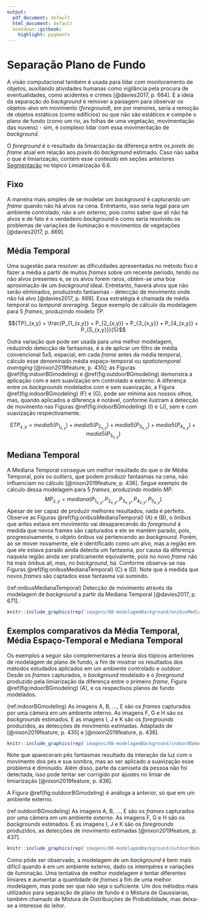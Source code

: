 ```yaml
---
output:
  pdf_document: default
  html_document: default
  bookdown::gitbook:
    highlight: pygments
---
```

<!-- nixon2019feature -->
<!-- davies2017 -->
# Separação Plano de Fundo
A visão computacional também é usada para lidar com monitoramento de objetos, auxiliando atividades humanas como vigilância pela procura de eventualidades, como acidentes e crimes [@davies2017, p. 664]. E a ideia da separação do *background* é remover a paisagem para observar os objetos-alvo em movimento (*foreground*), em por menores, seria a remoção de objetos estáticos (como edifícios) ou que não são estáticos e compõe o plano de fundo (como um rio, as folhas de uma vegetação, movimentação das nuvens) - sim, é complexo lidar com essa movimentação de *background.* 

O *foreground* é o resultado da limiarização da diferença entre os *pixels* do *frame* atual em relação aos *pixels* do *background* estimado. Caso não saiba o que é limiarização, contém esse conteúdo em seções anteriores [Segmentação](#segmentação) no tópico Limiarização 6.6.

## Fixo
A maneira mais simples de se modelar um *background* é capturando um *frame* quando não há alvos na cena. Entretanto, isso seria legal para um ambiente controlado, não a um externo, pois como saber que ali não há alvos e de fato é o verdadeiro *background* e como seria resolvido os problemas de variações de iluminação e movimentos de vegetações [@davies2017, p. 669]. 

## Média Temporal
Uma sugestão para resolver as dificuldades apresentadas no método fixo é fazer a média a partir de muitos *frames* sobre um recente período, tendo ou não alvos presentes e, se os alvos forem raros, obtém-se uma boa aproximação de um *background* ideal. Entretanto, haverá alvos que não serão eliminados, produzindo fantasmas - detecção de movimento onde não há alvo [@davies2017, p. 669]. Essa estratégia é chamada de média temporal ou *temporal averaging.* Segue exemplo de cálculo da modelagem para 5 *frames*, produzindo modelo *TP*.

$${TP}_{x,y} = \frac{P_{1_{x,y}} + P_{2_{x,y}} + P_{3_{x,y}} + P_{4_{x,y}} + P_{5_{x,y}}}{5}$$

Outra variação que pode ser usada para uma melhor modelagem, reduzindo detecção de fantasmas, é a de aplicar um filtro de média convencional 5x5, espacial, em cada *frame* antes da média temporal, cálculo esse denominado média espaço-temporal ou *spatiotemporal averaging* [@nixon2019feature, p. 435]; as Figuras \@ref(fig:indoorBGmodeling) e \@ref(fig:outdoorBGmodeling) demonstra a aplicação com e sem suavização em controlado e externo. A diferença entre os *backgrounds* modelados com e sem suavização, a Figura  \@ref(fig:indoorBGmodeling) (F) e (G), pode ser mínima aos nossos olhos, mas, quando aplicados a diferença é notável, conforme ilustram a detecção de movimento nas Figuras \@ref(fig:indoorBGmodeling) (I) e (J), sem e com suavização respectivamente.

$${STP}_{x,y} = media5(P_{1_{x,y}}) + media5(P_{2_{x,y}}) + media5(P_{3_{x,y}}) + media5(P_{4_{x,y}}) + media5(P_{5_{x,y}})$$

## Mediana Temporal
A Mediana Temporal consegue um melhor resultado do que o de Média Temporal, pois os *outliers*, que podem produzir fantasmas na cena, não influenciam no cálculo [@nixon2019feature, p. 436]. Segue exemplo de cálculo dessa modelagem para 5 *frames*, produzindo modelo *MP*.
$$MP_{x,y} = mediana(P_{1_{x,y}}, P_{2_{x,y}}, P_{3_{x,y}}, P_{4_{x,y}}, P_{5_{x,y}})$$
Apesar de ser capaz de produzir melhores resultados, nada é perfeito. Observe as Figuras \@ref(fig:onibusMedianaTemporal) (A) e (B), o ônibus que antes estava em movimento vai desaparecendo do *foreground* à medida que novos frames são capturados e ele se mantém parado, pois, progressivamente, o objeto ônibus vai pertencendo ao *background.* Porém, ao se mover novamente, ele é identificado como um alvo, mas a região em que ele estava parado ainda detecta um fantasma, por causa da diferença naquela região ainda ser praticamente equivalente, pois no novo *frame* não há mais ônibus ali, mas, no *background*, há. Conforme observa-se nas Figuras \@ref(fig:onibusMedianaTemporal) (C) e (D). Note que à medida que novos *frames* são captados esse fantasma vai sumindo.

(ref:onibusMedianaTemporal) Detecção de movimento através da modelagem de *background* a partir da Mediana Temporal [@davies2017, p. 671].

```r
knitr::include_graphics(rep('imagens/08-modelagemBackground/onibusMedianaTemporal.png'))
```

## Exemplos comparativos da Média Temporal, Média Espaço-Temporal e Mediana Temporal
Os exemplos a seguir são complementares a teoria dos tópicos anteriores de modelagem de plano de fundo, a fim de mostrar os resultados dos métodos estudados aplicados em um ambiente controlado e *outdoor*. Desde os *frames* capturados, o *background* modelado e o *foreground* produzido pela limiarização da diferença entre o primeiro *frame*, Figura \@ref(fig:indoorBGmodeling) (A), e os respectivos planos de fundo modelados.

(ref:indoorBGmodeling) As imagens A, B, ..., E são os *frames* capturados por uma câmera em um ambiente interno. As imagens F, G e H são os *backgrounds* estimados. E as imagens I, J e K são os *foregrounds* produzidos, as detecções de movimento estimadas. Adaptado de [@nixon2019feature, p. 435] e [@nixon2019feature, p. 436].

```r
knitr::include_graphics(rep('imagens/08-modelagemBackground/indoorBGmodeling.png'))
```

Note que apareceram pés fantasmas resultado da interação da luz com o movimento dos pés e sua sombra, mas ao ser aplicado a suavização esse problema é diminuído. Além disso, parte da camiseta da pessoa não foi detectada, isso pode tentar ser corrigido por ajustes no limiar de limiarização [@nixon2019feature, p. 436]. 



A Figura \@ref(fig:outdoorBGmodeling) é análoga a anterior, só que em um ambiente externo.

(ref:outdoorBGmodeling) As imagens A, B, ..., E são os *frames* capturados por uma câmera em um ambiente externo. As imagens F, G e H são os *backgrounds* estimados. E as imagens I, J e K são os *foregrounds* produzidos, as detecções de movimento estimadas [@nixon2019feature, p. 437].

```r
knitr::include_graphics(rep('imagens/08-modelagemBackground/outdoorBGmodeling.png'))
```

Como pôde ser observado, a modelagem de um *background* é bem mais difícil quando é em um ambiente externo, dado os intempéres e variações de iluminação. Uma tentativa de melhor modelagem é tentar diferentes limiares e aumentar a quantidade de *frames* a fim de uma melhor modelagem, mas pode ser que não seja o suficiente. Um dos métodos mais utilizados para separação de plano de fundo é o Mistura de Gaussianas, também chamado de Mistura de Distribuições de Probabilidade, mas deixa-se a interesse do leitor.
